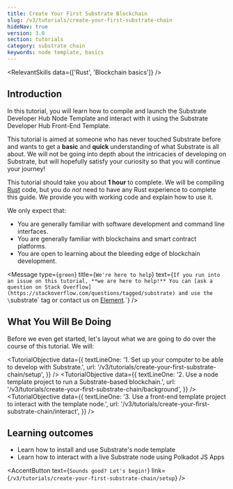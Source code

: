 ```yaml
---
title: Create Your First Substrate Blockchain
slug: /v3/tutorials/create-your-first-substrate-chain
hideNav: true
version: 3.0 
section: tutorials
category: substrate chain
keywords: node template, basics
---
```

<RelevantSkills data={['Rust', 'Blockchain basics']} />

## Introduction

In this tutorial, you will learn how to compile and launch the Substrate Developer Hub Node Template
and interact with it using the Substrate Developer Hub Front-End Template.

This tutorial is aimed at someone who has never touched Substrate before and wants to get a
**basic** and **quick** understanding of what Substrate is all about. We will not be going into
depth about the intricacies of developing on Substrate, but will hopefully satisfy your curiosity so
that you will continue your journey!

This tutorial should take you about **1 hour** to complete. We will be compiling
[Rust](https://www.rust-lang.org/) code, but you do _not_ need to have any Rust experience to complete
this guide. We provide you with working code and explain how to use it.

We only expect that:

- You are generally familiar with software development and command line interfaces.
- You are generally familiar with blockchains and smart contract platforms.
- You are open to learning about the bleeding edge of blockchain development.

<Message
  type={`green`}
  title={`We're here to help`}
  text={`If you run into an issue on this tutorial, **we are here to help!** You can
  [ask a question on Stack Overflow](https://stackoverflow.com/questions/tagged/substrate) and use the
  \`substrate\` tag or contact us on [Element](https://matrix.to/#/#substrate-technical:matrix.org).`}
/>

## What You Will Be Doing

Before we even get started, let's layout what we are going to do over the course of this tutorial. We will:

<TutorialObjective
  data={{
    textLineOne:
      '1. Set up your computer to be able to develop with Substrate.',
    url: '/v3/tutorials/create-your-first-substrate-chain/setup',
  }}
/>
<TutorialObjective
  data={{
    textLineOne:
      '2. Use a node template project to run a Substrate-based blockchain.',
    url: '/v3/tutorials/create-your-first-substrate-chain/background',
  }}
/>
<TutorialObjective
  data={{
    textLineOne:
      '3. Use a front-end template project to interact with the template node.',
    url: '/v3/tutorials/create-your-first-substrate-chain/interact',
  }}
/>

## Learning outcomes
- Learn how to install and use Substrate's node template 
- Learn how to interact with a live Substrate node using Polkadot JS Apps  

<AccentButton text={`Sounds good? Let's begin!`} link={`/v3/tutorials/create-your-first-substrate-chain/setup`} />
